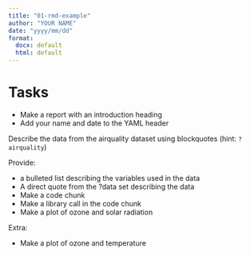 ```yaml
---
title: "01-rmd-example"
author: "YOUR NAME"
date: "yyyy/mm/dd"
format: 
  docx: default
  html: default
---
```


# Tasks

- Make a report with an introduction heading
- Add your name and date to the YAML header

Describe the data from the airquality dataset using blockquotes (hint: `?airquality`)

Provide:

- a bulleted list describing the variables used in the data
- A direct quote from the ?data set describing the data
- Make a code chunk
- Make a library call in the code chunk
- Make a plot of ozone and solar radiation

Extra: 

- Make a plot of ozone and temperature

